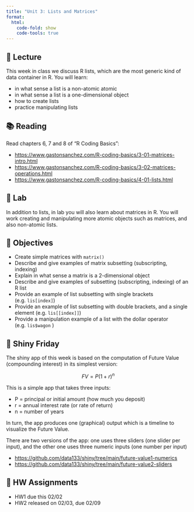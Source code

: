```yaml
---
title: "Unit 3: Lists and Matrices"
format:
  html:
    code-fold: show
    code-tools: true
---
```



## 📖 Lecture

This week in class we discuss R lists, which are the most generic kind of data container in R. You will learn:

- in what sense a list is a non-atomic atomic
- in what sense a list is a one-dimensional object
- how to create lists
- practice manipulating lists
 


## 📚 Reading

Read chapters 6, 7 and 8 of "R Coding Basics":

- <a href="https://www.gastonsanchez.com/R-coding-basics/3-01-matrices-intro.html" target="_blank">https://www.gastonsanchez.com/R-coding-basics/3-01-matrices-intro.html</a>
- <a href="https://www.gastonsanchez.com/R-coding-basics/3-02-matrices-operations.html" target="_blank">https://www.gastonsanchez.com/R-coding-basics/3-02-matrices-operations.html</a>
- <a href="https://www.gastonsanchez.com/R-coding-basics/4-01-lists.html" target="_blank">https://www.gastonsanchez.com/R-coding-basics/4-01-lists.html</a>
 


## 🔬 Lab

In addition to lists, in lab you will also learn about matrices in R. You will work creating and manipulating more atomic objects such as matrices, and also non-atomic lists.

 

## 🎯 Objectives

- Create simple matrices with `matrix()`
- Describe and give examples of matrix subsetting (subscripting, indexing)
- Explain in what sense a matrix is a 2-dimensional object
- Describe and give examples of subsetting (subscripting, indexing) of an R list
- Provide an example of list subsetting with single brackets (e.g. `lis[index]`)
- Provide an example of list subsetting with double brackets, and a single element (e.g. `lis[[index]]`) 
- Provide a manipulation example of a list with the dollar operator (e.g. `lis$wagon` )



## 🔆 Shiny Friday

The shiny app of this week is based on the computation of Future Value (compounding interest) in its simplest version:

$$
FV = P (1 + r)^n
$$

This is a simple app that takes three inputs:

- P = principal or initial amount (how much you deposit)
- r = annual interest rate (or rate of return)
- n = number of years

In turn, the app produces one (graphical) output which is a timeline to visualize the Future Value.


There are two versions of the app: one uses three sliders (one slider per input), and the other one uses three numeric inputs (one number per input)

- <a href="https://github.com/data133/shiny/tree/main/future-value1-numerics" target="_blank">https://github.com/data133/shiny/tree/main/future-value1-numerics</a>
- <a href="https://github.com/data133/shiny/tree/main/future-value2-sliders" target="_blank">https://github.com/data133/shiny/tree/main/future-value2-sliders</a>



## 🔔 HW Assignments

- HW1 due this 02/02
- HW2 released on 02/03, due 02/09
 